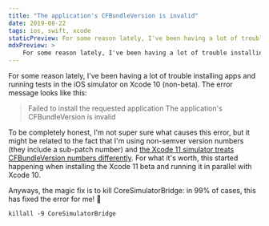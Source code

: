 ```yaml
---
title: "The application's CFBundleVersion is invalid"
date: 2019-08-22
tags: ios, swift, xcode
staticPreview: For some reason lately, I've been having a lot of trouble installing apps and running tests in the iOS simulator on Xcode 10 (non-beta). The error message looks like this...
mdxPreview: >
    For some reason lately, I've been having a lot of trouble installing apps and running tests in the iOS simulator on Xcode 10 (non-beta). The error message looks like this...
---
```

For some reason lately, I've been having a lot of trouble installing apps and running tests in the iOS simulator on Xcode 10 (non-beta). The error message looks like this:

> Failed to install the requested application
> The application's CFBundleVersion is invalid

To be completely honest, I'm not super sure what causes this error, but it might be related to the fact that I'm using non-semver version numbers (they include a sub-patch number) and [the Xcode 11 simulator treats CFBundleVersion numbers differently](https://forums.developer.apple.com/thread/117322). For what it's worth, this started happening when installing the Xcode 11 beta and running it in parallel with Xcode 10.

Anyways, the magic fix is to kill CoreSimulatorBridge: in 99% of cases, this has fixed the error for me! 🎉

```
killall -9 CoreSimulatorBridge
```